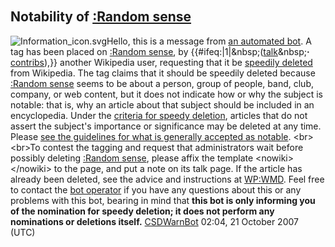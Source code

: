 <article id="13832269" title=User talk:Yafcolinownsyou>
	<talkpage id="13832269" title="User talk:Yafcolinownsyou">



==Notability of [[:Random sense]]==
[[Image:Information_icon.svg|left]]Hello, this is a message from [[User:CSDWarnBot|an automated bot]]. A tag has been placed on [[:Random sense]], by {{#ifeq:{{{nom}}}|1|[[User:{{{nominator}}}|{{{nominator}}}]]&amp;nbsp;([[User talk:{{{nominator}}}|talk]]&amp;nbsp;'''·''' [[Special:Contributions/{{{nominator}}}|contribs]]),}} another Wikipedia user, requesting that it be [[Wikipedia:Speedy deletions|speedily deleted]] from Wikipedia. The tag claims that it should be speedily deleted because [[:Random sense]] seems to be about a person, group of people, band, club, company, or web content, but it does not indicate how or why the subject is notable: that is, why an article about that subject should be included in an encyclopedia. Under the [[WP:CSD#Articles|criteria for speedy deletion]], articles that do not assert the subject's importance or significance may be deleted at any time. Please [[Wikipedia:Notability|see the guidelines for what is generally accepted as notable]]. &lt;br&gt;&lt;br&gt;To contest the tagging and request that administrators wait before possibly deleting [[:Random sense]], please affix the template &lt;nowiki&gt;{{hangon}}&lt;/nowiki&gt; to the page, and put a note on its talk page. If the article has already been deleted, see the advice and instructions at [[WP:WMD]]. Feel free to contact the [[User:CSDWarnBot|bot operator]] if you have any questions about this or any problems with this bot, bearing in mind that '''this bot is only informing you of the nomination for speedy deletion; it does not perform any nominations or deletions itself.''' [[User:CSDWarnBot|CSDWarnBot]] 02:04, 21 October 2007 (UTC)
	</talkpage>
</article>